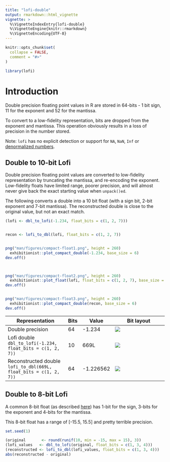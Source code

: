 ```yaml
---
title: "lofi-double"
output: rmarkdown::html_vignette
vignette: >
  %\VignetteIndexEntry{lofi-double}
  %\VignetteEngine{knitr::rmarkdown}
  %\VignetteEncoding{UTF-8}
---
```


```r
knitr::opts_chunk$set(
  collapse = FALSE,
  comment = "#>"
)
```

```r
library(lofi)
```


# Introduction

Double precision floating point values in R are stored in 64-bits - 1 bit sign, 
11 for the exponent and 52 for the mantissa.

To convert to a low-fidelity representation, bits are dropped from the exponent 
and mantissa.  This operation obviously results in a loss of precision in the 
number stored.


Note: `lofi` has no explicit detection or support for `NA`, `NaN`, `Inf` or [denormalized numbers](https://en.wikipedia.org/wiki/Denormal_number).

## Double to 10-bit Lofi

Double precision floating point values are converted to low-fidelity representation
by truncating the mantissa, and re-encoding the exponent.  Low-fidelity floats 
have limited range, poorer precision, and will almost never give back the exact
starting value when `unpack()ed`.

The following converts a double into a 10 bit float (with a sign bit, 2-bit exponent and 7-bit mantissa).
The reconstructed double is close to the original value, but not an exact match.

```r
(lofi <- dbl_to_lofi(-1.234, float_bits = c(1, 2, 7)))


recon <- lofi_to_dbl(lofi, float_bits = c(1, 2, 7))


png("man/figures/compact-float1.png", height = 260)
  exhibitionist::plot_compact_double(-1.234, base_size = 6)
dev.off()



png("man/figures/compact-float2.png", height = 260)
  exhibitionist::plot_float(lofi, float_bits = c(1, 2, 7), base_size = 8)
dev.off()


png("man/figures/compact-float3.png", height = 260)
  exhibitionist::plot_compact_double(recon, base_size = 6)
dev.off()

```




| Representation              | Bits | Value   | Bit layout |
|-----------------------------|------| ---------|-----------------------------|
| Double precision            | 64   |  -1.234  | ![](man/figures/compact-float1.png) |
| Lofi double `dbl_to_lofi(-1.234, float_bits = c(1, 2, 7))` | 10 | 669L | ![](man/figures/compact-float2.png) | 
| Reconstructed double  `lofi_to_dbl(669L, float_bits = c(1, 2, 7))` | 64 | -1.226562 |![](man/figures/compact-float3.png) | 




## Double to 8-bit Lofi

A common 8-bit float (as described [here](http://www.cs.jhu.edu/~jorgev/cs333/readings/8-Bit_Floating_Point.pdf)) has 1-bit for the sign, 3-bits for the exponent and 4-bits for the mantissa.

This 8-bit float has a range of [-15.5, 15.5] and pretty terrible precision.

```r
set.seed(1)
```

```r
(original       <- round(runif(10, min = -15, max = 15), 3))
(lofi_values   <- dbl_to_lofi(original, float_bits = c(1, 3, 4)))
(reconstructed <- lofi_to_dbl(lofi_values, float_bits = c(1, 3, 4)))
abs(reconstructed - original)
```



















